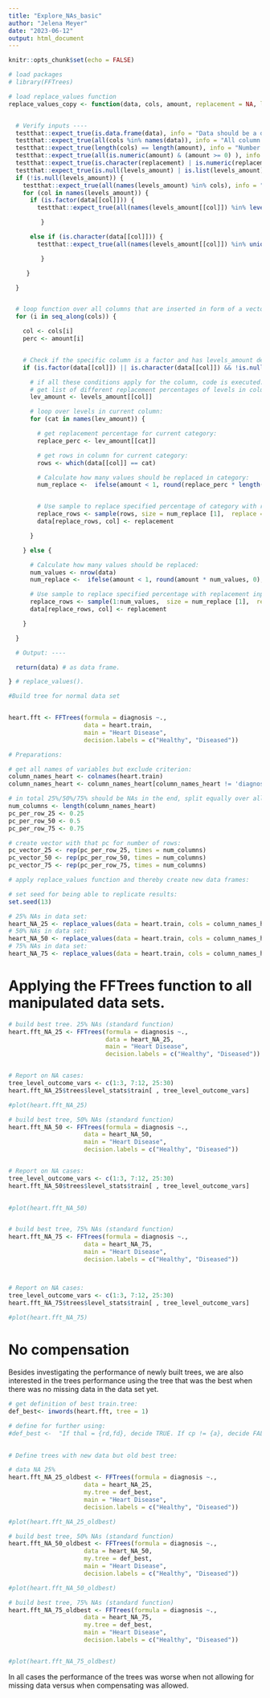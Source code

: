 ```yaml
---
title: "Explore_NAs_basic"
author: "Jelena Meyer"
date: "2023-06-12"
output: html_document
---
```


```r
knitr::opts_chunk$set(echo = FALSE)

# load packages
# library(FFTrees)

# load replace_values function
replace_values_copy <- function(data, cols, amount, replacement = NA, levels_amount = NULL) {


  # Verify inputs ----
  testthat::expect_true(is.data.frame(data), info = "Data should be a dataframe.") # check that data is a dataframe.
  testthat::expect_true(all(cols %in% names(data)), info = "All column names should be present in the data.") # check that columns is/are all variables in the dataframe.
  testthat::expect_true(length(cols) == length(amount), info = "Number of columns and percentages have to match.") # check if columns and percentages are of the same length.
  testthat::expect_true(all(is.numeric(amount) & (amount >= 0) ), info = "All amounts should be numeric values.") # check that percentages are all numbers between 0 and 1, or higher (than treat as number of to be replaced values.
  testthat::expect_true(is.character(replacement) | is.numeric(replacement) | is.logical(replacement) | is.na(replacement), info = "Replacement value should be of a valid data type (character, nummeric, logical or NA).") # check that replacement is a valid data type.
  testthat::expect_true(is.null(levels_amount) | is.list(levels_amount), info = "levels_amount should be a list") # check that levels_amount is a list if it's not NULL.
  if (!is.null(levels_amount)) {
    testthat::expect_true(all(names(levels_amount) %in% cols), info = "All names in levels_amount have to correspond to a column in the data.") # check if all elements in levels_amount correspond to a column in the data frame.
    for (col in names(levels_amount)) {
      if (is.factor(data[[col]])) {
        testthat::expect_true(all(names(levels_amount[[col]]) %in% levels(data[[col]])), info = "All levels in levels_amount have to be present in the corresponding column of the data.") # check if all sub-elements in each element are valid levels in the corresponding factor variable.

         }

      else if (is.character(data[[col]])) {
        testthat::expect_true(all(names(levels_amount[[col]]) %in% unique(data[[col]])), info = "All levels in levels_amount have to be present in the corresponding column of the data.")

         }

     }

  }


  # loop function over all columns that are inserted in form of a vector and corresponding percentages:
  for (i in seq_along(cols)) {

    col <- cols[i]
    perc <- amount[i]


    # Check if the specific column is a factor and has levels_amount defined:
    if (is.factor(data[[col]]) || is.character(data[[col]]) && !is.null(levels_amount) && col %in% names(levels_amount)) {

      # if all these conditions apply for the column, code is executed:
      # get list of different replacement percentages of levels in column:
      lev_amount <- levels_amount[[col]]

      # loop over levels in current column:
      for (cat in names(lev_amount)) {

        # get replacement percentage for current category:
        replace_perc <- lev_amount[[cat]]

        # get rows in column for current category:
        rows <- which(data[[col]] == cat)

        # Calculate how many values should be replaced in category:
        num_replace <-  ifelse(amount < 1, round(replace_perc * length(rows), 0), amount)


        # Use sample to replace specified percentage of category with replacement input:
        replace_rows <- sample(rows, size = num_replace [1],  replace = FALSE)
        data[replace_rows, col] <- replacement

      }

    } else {

      # Calculate how many values should be replaced:
      num_values <- nrow(data)
      num_replace <-  ifelse(amount < 1, round(amount * num_values, 0), amount)

      # Use sample to replace specified percentage with replacement input:
      replace_rows <- sample(1:num_values,  size = num_replace [1],  replace = FALSE)
      data[replace_rows, col] <- replacement

    }

  }

  # Output: ----

  return(data) # as data frame.

} # replace_values().

```



```r

#Build tree for normal data set


heart.fft <- FFTrees(formula = diagnosis ~.,
                     data = heart.train,
                     main = "Heart Disease",
                     decision.labels = c("Healthy", "Diseased"))

```


```r

# Preparations:

# get all names of variables but exclude criterion: 
column_names_heart <- colnames(heart.train)
column_names_heart <- column_names_heart[column_names_heart != 'diagnosis']

# in total 25%/50%/75% should be NAs in the end, split equally over all variables: 
num_columns <- length(column_names_heart)
pc_per_row_25 <- 0.25
pc_per_row_50 <- 0.5
pc_per_row_75 <- 0.75

# create vector with that pc for number of rows:
pc_vector_25 <- rep(pc_per_row_25, times = num_columns)
pc_vector_50 <- rep(pc_per_row_50, times = num_columns)
pc_vector_75 <- rep(pc_per_row_75, times = num_columns)

# apply replace_values function and thereby create new data frames:

# set seed for being able to replicate results:
set.seed(13)

# 25% NAs in data set:
heart_NA_25 <- replace_values(data = heart.train, cols = column_names_heart, amount = pc_vector_25)
# 50% NAs in data set:
heart_NA_50 <- replace_values(data = heart.train, cols = column_names_heart, amount = pc_vector_50)
# 75% NAs in data set:
heart_NA_75 <- replace_values(data = heart.train, cols = column_names_heart, amount = pc_vector_75)
```

# Applying the FFTrees function to all manipulated data sets.

```r

# build best tree. 25% NAs (standard function)
heart.fft_NA_25 <- FFTrees(formula = diagnosis ~.,
                           data = heart_NA_25,
                           main = "Heart Disease",
                           decision.labels = c("Healthy", "Diseased"))


# Report on NA cases: 
tree_level_outcome_vars <- c(1:3, 7:12, 25:30)
heart.fft_NA_25$trees$level_stats$train[ , tree_level_outcome_vars]

#plot(heart.fft_NA_25)


```


```r

# build best tree, 50% NAs (standard function)
heart.fft_NA_50 <- FFTrees(formula = diagnosis ~.,
                     data = heart_NA_50,
                     main = "Heart Disease",
                     decision.labels = c("Healthy", "Diseased"))


# Report on NA cases: 
tree_level_outcome_vars <- c(1:3, 7:12, 25:30)
heart.fft_NA_50$trees$level_stats$train[ , tree_level_outcome_vars]
  

#plot(heart.fft_NA_50)



```


```r
# build best tree, 75% NAs (standard function)
heart.fft_NA_75 <- FFTrees(formula = diagnosis ~.,
                     data = heart_NA_75,
                     main = "Heart Disease",
                     decision.labels = c("Healthy", "Diseased"))



# Report on NA cases: 
tree_level_outcome_vars <- c(1:3, 7:12, 25:30)
heart.fft_NA_75$trees$level_stats$train[ , tree_level_outcome_vars]
  
#plot(heart.fft_NA_75)


```





# No compensation
Besides investigating the performance of newly built trees, we are also interested in the trees performance using the tree that was the best when there was no missing data in the data set yet.
```r

# get definition of best train.tree:
def_best<- inwords(heart.fft, tree = 1)

# define for further using:
#def_best <-  "If thal = {rd,fd}, decide TRUE. If cp != {a}, decide FALSE.  If ca > 0, decide TRUE, otherwise, decide FALSE."
  


```


```r

# Define trees with new data but old best tree: 

# data NA 25%
heart.fft_NA_25_oldbest <- FFTrees(formula = diagnosis ~.,
                     data = heart_NA_25,
                     my.tree = def_best,
                     main = "Heart Disease",
                     decision.labels = c("Healthy", "Diseased"))

#plot(heart.fft_NA_25_oldbest)


```


```r

# build best tree, 50% NAs (standard function)
heart.fft_NA_50_oldbest <- FFTrees(formula = diagnosis ~.,
                     data = heart_NA_50,
                     my.tree = def_best,
                     main = "Heart Disease",
                     decision.labels = c("Healthy", "Diseased"))

#plot(heart.fft_NA_50_oldbest)


```


```r

# build best tree, 75% NAs (standard function)
heart.fft_NA_75_oldbest <- FFTrees(formula = diagnosis ~.,
                     data = heart_NA_75,                     
                     my.tree = def_best,
                     main = "Heart Disease",
                     decision.labels = c("Healthy", "Diseased"))


#plot(heart.fft_NA_75_oldbest)

```

In all cases the performance of the trees was worse when not allowing for missing data versus when compensating was allowed.
